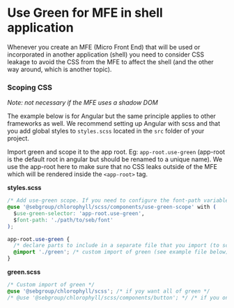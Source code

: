 
<Meta title="Use cases/Use Green for MFE in shell application" />

# Use Green for MFE in shell application

Whenever you create an MFE (Micro Front End) that will be used or incorporated in another application (shell) you need to consider CSS leakage to avoid the CSS from the MFE to affect the shell (and the other way around, which is another topic).

### Scoping CSS

*Note: not necessary if the MFE uses a shadow DOM*

The example below is for Angular but the same principle applies to other frameworks as well. We recommend setting up Angular with scss and that you add global styles to `styles.scss` located in the `src` folder of your project.

Import green and scope it to the app root. Eg: `app-root.use-green` (app-root is the default root in angular but should be renamed to a unique name).
We use the app-root here to make sure that no CSS leaks outside of the MFE which will be rendered inside the `<app-root>` tag.

**styles.scss**

```css
/* Add use-green scope. If you need to configure the font-path variable you can do it here as well by setting $font-path. */
@use '@sebgroup/chlorophyll/scss/components/use-green-scope' with (
  $use-green-selector: 'app-root.use-green',
  $font-path: './path/to/seb/font'
);

app-root.use-green {
  /* declare parts to include in a separate file that you import (to scope it to .use-green) */
  @import './green'; /* custom import of green (see example file below) */
}
```

**green.scss**

```css
/* Custom import of green */
@use '@sebgroup/chlorophyll/scss'; /* if yoy want all of green */
/* @use '@sebgroup/chlorophyll/scss/components/button'; */ /* if you only need specific parts like button component(s) */
```
